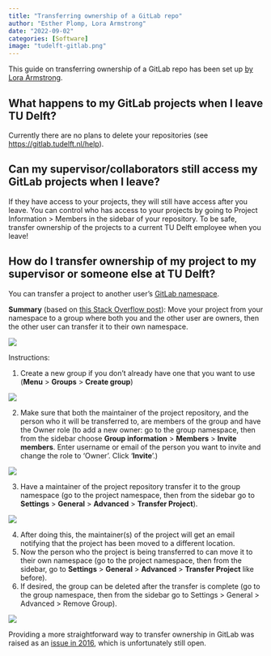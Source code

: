 ```yaml
---
title: "Transferring ownership of a GitLab repo"
author: "Esther Plomp, Lora Armstrong"
date: "2022-09-02"
categories: [Software]
image: "tudelft-gitlab.png"
---
```


This guide on transferring ownership of a GitLab repo has been set up [by Lora Armstrong](https://docs.google.com/document/d/1y8VlQDJNsm6fkEtUzEXyUjvMggPeHa-zc_JZB2Emm8E/).

## What happens to my GitLab projects when I leave TU Delft?

Currently there are no plans to delete your repositories (see <https://gitlab.tudelft.nl/help>).

## Can my supervisor/collaborators still access my GitLab projects when I leave?

If they have access to your projects, they will still have access after you leave. You can control who has access to your projects by going to Project Information \> Members in the sidebar of your repository. To be safe, transfer ownership of the projects to a current TU Delft employee when you leave!

## How do I transfer ownership of my project to my supervisor or someone else at TU Delft?

You can transfer a project to another user's [GitLab namespace](https://docs.gitlab.com/ee/user/group/#namespaces).

**Summary** (based on [this Stack Overflow post](https://stackoverflow.com/questions/21579693/how-to-change-the-project-owner-in-gitlab)): ​​Move your project from your namespace to a group where both you and the other user are owners, then the other user can transfer it to their own namespace.

![](images/paste-7F2DDF62.png)

Instructions:

1.  Create a new group if you don't already have one that you want to use (**Menu** \> **Groups** \> **Create group**)

![](images/paste-39792A08.png)

2.  Make sure that both the maintainer of the project repository, and the person who it will be transferred to, are members of the group and have the Owner role (to add a new owner: go to the group namespace, then from the sidebar choose **Group information** \> **Members** \> **Invite members**. Enter username or email of the person you want to invite and change the role to 'Owner'. Click '**Invite**'.)

![](images/paste-B79DF3BF.png)

3.  Have a maintainer of the project repository transfer it to the group namespace (go to the project namespace, then from the sidebar go to **Settings** \> **General** \> **Advanced** \> **Transfer Project**).

![](images/paste-9B291D83.png)

4.  After doing this, the maintainer(s) of the project will get an email notifying that the project has been moved to a different location.
5.  Now the person who the project is being transferred to can move it to their own namespace (go to the project namespace, then from the sidebar, go to **Settings** \> **General** \> **Advanced** \> **Transfer Project** like before).
6.  If desired, the group can be deleted after the transfer is complete (go to the group namespace, then from the sidebar go to Settings \> General \> Advanced \> Remove Group).

![](images/paste-7598BCE4.png)

::: callout-note
Providing a more straightforward way to transfer ownership in GitLab was raised as an [issue in 2016](https://gitlab.com/gitlab-org/gitlab/-/issues/14502), which is unfortunately still open.
:::
